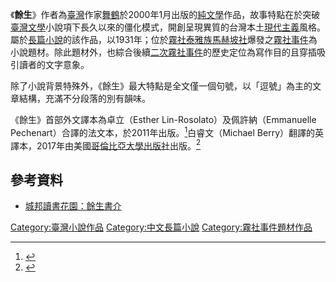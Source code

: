 {{Infobox Book 
| name                 = 餘生
| image                =
| caption              = 
| author               = [[舞鶴_(作家)|舞鶴]]
| title_orig           = 
| translator           = 
| illustrator          = 
| cover_artist         = 
| country              = {{ROC}}
| language             = [[中文|中文]]
| series               = 
| subject              = [[台灣歷史|台灣歷史]]
| genre                = 
| publisher            =  {{flagicon|TWN}} [[麥田出版|麥田出版]]
| release_date         = 2000年<br/>2011年（增訂版）
| chinese_release_date = 
| media_type           = 平裝
| pages                = 
| size_weight          =
| format               = 
| isbn                 = 9577089259<br/>9789861736754（增訂版）
| oclc                 = 
| preceded_by          = 
| followed_by          = 
}}
《'''餘生'''》作者為[[臺灣|臺灣]]作家[[舞鶴_(作家)|舞鶴]]於2000年1月出版的[[純文學|純文學]]作品，故事特點在於突破[[臺灣文學|臺灣文學]]小說項下長久以來的僵化模式，開創呈現異質的台灣本土[[現代主義|現代主義]]風格。屬於[[長篇小說|長篇小說]]的該作品，以1931年；位於[[霧社|霧社]][[泰雅族|泰雅族]][[馬赫坡社|馬赫坡社]]爆發之[[霧社事件|霧社事件]]為小說題材。除此題材外，也綜合後續[[霧社事件#第二次霧社事件|二次霧社事件]]的歷史定位為寫作目的且穿插吸引讀者的文字意象。

除了小說背景特殊外，《餘生》最大特點是全文僅一個句號，以「逗號」為主的文章結構，充滿不分段落的別有韻味。

《餘生》首部外文譯本為卓立（Esther Lin-Rosolato）及佩許納（Emmanuelle Pechenart）合譯的法文本，於2011年出版。<ref>{{cite news|url=http://www.epochtimes.com/b5/11/6/25/n3296775.htm|title=舞鶴小說「餘生」法文版上市|author=[[中央社|中央社]]記者羅苑韶巴黎24日專電|publisher=[[大紀元|大紀元]]|date=2011-06-25|language=zh-tw|accessdate=2018-04-03|archive-date=2018-07-09|archive-url=https://web.archive.org/web/20180709010528/http://www.epochtimes.com/b5/11/6/25/n3296775.htm|dead-url=no}}</ref>白睿文（Michael Berry）翻譯的英譯本，2017年由美國[[哥倫比亞大學出版社|哥倫比亞大學出版社]]出版。<ref>{{cite news|url=https://www.moc.gov.tw/information_250_60348.html|title=舞鶴小說《餘生》英譯本即將發行 洛杉磯臺灣書院專題發表|author=[[中華民國文化部|文化部]]|publisher=文化部|date=2017-03-17|language=zh-tw|access-date=2018-04-03|archive-url=https://web.archive.org/web/20180403173556/https://www.moc.gov.tw/information_250_60348.html|archive-date=2018-04-03|dead-url=yes}}</ref>

==參考資料==
{{reflist}}
*[https://web.archive.org/web/20080205033254/http://www.cite.com.tw/product_info.php?products_id=1595 城邦讀書花園：餘生書介]

[[Category:臺灣小說作品|Category:臺灣小說作品]]
[[Category:中文長篇小說|Category:中文長篇小說]]
[[Category:霧社事件題材作品|Category:霧社事件題材作品]]